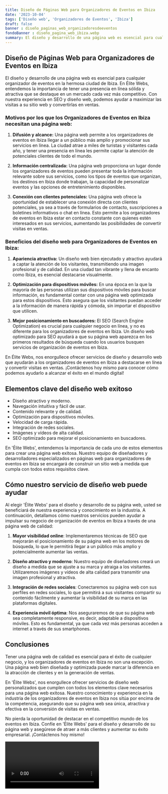 ```yaml
---
title: Diseño de Páginas Web para Organizadores de Eventos en Ibiza
date: '2023-10-04'
tags: ['Diseño web', 'Organizadores de Eventos', 'Ibiza']
draft: false
banner : diseño_paginas_web_organizadoresdeeventos
fondoBanner : diseño_pagina_web_ibiza.webp
summary: El diseño y desarrollo de una página web es esencial para cualquier organizador de eventos en la hermosa ciudad de Ibiza. En Élite Webs, entendemos la importancia de tener una presencia en línea sólida y atractiva que se destaque en un mercado cada vez más competitivo. Con nuestra experiencia en SEO y diseño web, podemos ayudar a maximizar las visitas a su sitio web y convertirlas en ventas.
---
```


## Diseño de Páginas Web para Organizadores de Eventos en Ibiza

El diseño y desarrollo de una página web es esencial para cualquier organizador de eventos en la hermosa ciudad de Ibiza. En Élite Webs, entendemos la importancia de tener una presencia en línea sólida y atractiva que se destaque en un mercado cada vez más competitivo. Con nuestra experiencia en SEO y diseño web, podemos ayudar a maximizar las visitas a su sitio web y convertirlas en ventas.

### Motivos por los que los Organizadores de Eventos en Ibiza necesitan una página web:

1. **Difusión y alcance:** Una página web permite a los organizadores de eventos en Ibiza llegar a un público más amplio y promocionar sus servicios en línea. La ciudad atrae a miles de turistas y visitantes cada año, y tener una presencia en línea les permite captar la atención de potenciales clientes de todo el mundo.

2. **Información centralizada:** Una página web proporciona un lugar donde los organizadores de eventos pueden presentar toda la información relevante sobre sus servicios, como los tipos de eventos que organizan, los destinos en Ibiza donde trabajan, la capacidad de personalizar eventos y las opciones de entretenimiento disponibles.

3. **Conexión con clientes potenciales:** Una página web ofrece la oportunidad de establecer una conexión directa con clientes potenciales, ya sea a través de formularios de contacto, suscripciones a boletines informativos o chat en línea. Esto permite a los organizadores de eventos en Ibiza estar en contacto constante con quienes estén interesados en sus servicios, aumentando las posibilidades de convertir visitas en ventas.

### Beneficios del diseño web para Organizadores de Eventos en Ibiza:

1. **Apariencia atractiva:** Un diseño web bien ejecutado y atractivo ayudará a captar la atención de los visitantes, transmitiendo una imagen profesional y de calidad. En una ciudad tan vibrante y llena de encanto como Ibiza, es esencial destacarse visualmente.

2. **Optimización para dispositivos móviles:** En una época en la que la mayoría de las personas utilizan sus dispositivos móviles para buscar información, es fundamental contar con una página web optimizada para estos dispositivos. Esto asegura que los visitantes puedan acceder a la información de manera rápida y cómoda, sin importar el dispositivo que utilicen.

3. **Mejor posicionamiento en buscadores:** El SEO (Search Engine Optimization) es crucial para cualquier negocio en línea, y no es diferente para los organizadores de eventos en Ibiza. Un diseño web optimizado para SEO ayudará a que su página web aparezca en los primeros resultados de búsqueda cuando los usuarios busquen servicios de organización de eventos en Ibiza.

En Élite Webs, nos enorgullece ofrecer servicios de diseño y desarrollo web que ayudarán a los organizadores de eventos en Ibiza a destacarse en línea y convertir visitas en ventas. ¡Contáctenos hoy mismo para conocer cómo podemos ayudarlo a alcanzar el éxito en el mundo digital!

<GifSeo />

<Cta />

## Elementos clave del diseño web exitoso

- Diseño atractivo y moderno.
- Navegación intuitiva y fácil de usar.
- Contenido relevante y de calidad.
- Optimización para dispositivos móviles.
- Velocidad de carga rápida.
- Integración de redes sociales.
- Imágenes y vídeos de alta calidad.
- SEO optimizado para mejorar el posicionamiento en buscadores.

En 'Élite Webs', entendemos la importancia de cada uno de estos elementos para crear una página web exitosa. Nuestro equipo de diseñadores y desarrolladores especializados en páginas web para organizadores de eventos en Ibiza se encargará de construir un sitio web a medida que cumpla con todos estos requisitos clave. 

## Cómo nuestro servicio de diseño web puede ayudar

Al elegir 'Élite Webs' para el diseño y desarrollo de su página web, usted se beneficiará de nuestra experiencia y conocimiento en la industria. A continuación, detallamos cómo nuestros servicios pueden ayudar a impulsar su negocio de organización de eventos en Ibiza a través de una página web de calidad:

1. **Mayor visibilidad online**: Implementaremos técnicas de SEO que mejorarán el posicionamiento de su página web en los motores de búsqueda, lo que le permitirá llegar a un público más amplio y potencialmente aumentar las ventas.

2. **Diseño atractivo y moderno**: Nuestro equipo de diseñadores creará un diseño a medida que se ajuste a su marca y atraiga a los visitantes. Utilizaremos imágenes y vídeos de alta calidad para transmitir una imagen profesional y atractiva.

3. **Integración de redes sociales**: Conectaremos su página web con sus perfiles en redes sociales, lo que permitirá a sus visitantes compartir su contenido fácilmente y aumentar la visibilidad de su marca en las plataformas digitales.

4. **Experiencia móvil óptima**: Nos aseguraremos de que su página web sea completamente responsive, es decir, adaptable a dispositivos móviles. Esto es fundamental, ya que cada vez más personas acceden a internet a través de sus smartphones.

## Conclusiones

Tener una página web de calidad es esencial para el éxito de cualquier negocio, y los organizadores de eventos en Ibiza no son una excepción. Una página web bien diseñada y optimizada puede marcar la diferencia en la atracción de clientes y en la generación de ventas.

En 'Élite Webs', nos enorgullece ofrecer servicios de diseño web personalizados que cumplen con todos los elementos clave necesarios para una página web exitosa. Nuestro conocimiento y experiencia en la industria de los organizadores de eventos en Ibiza nos sitúa por encima de la competencia, asegurando que su página web sea única, atractiva y efectiva en la conversión de visitas en ventas.

No pierda la oportunidad de destacar en el competitivo mundo de los eventos en Ibiza. Confíe en 'Élite Webs' para el diseño y desarrollo de su página web y asegúrese de atraer a más clientes y aumentar su éxito empresarial. ¡Contáctenos hoy mismo!

<Video />

<CtaBot job='Organizadores de Eventos' city='Ibiza'/>

<Gmaps query='Ibiza+españa+maps' />